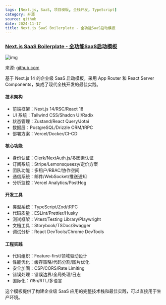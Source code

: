 ```yaml
---
tags: [Next.js, SaaS, 项目模板, 全栈开发, TypeScript]
category: 开源
source: github
date: 2024-11-17
title: Next.js SaaS Boilerplate - 全功能SaaS启动模板
---
```


### [Next.js SaaS Boilerplate - 全功能SaaS启动模板](https://github.com/ixartz/SaaS-Boilerplate)

![img](https://img.mengpeng.tech/i/2024/12/07/6753f79d1c934.webp)

来源: [github.com](https://github.com/ixartz/SaaS-Boilerplate)

基于 Next.js 14 的企业级 SaaS 启动模板，采用 App Router 和 React Server Components，集成了现代全栈开发的最佳实践。

#### 技术架构

-   前端框架：Next.js 14/RSC/React 18
-   UI 系统：Tailwind CSS/Shadcn UI/Radix
-   状态管理：Zustand/React Query/Jotai
-   数据层：PostgreSQL/Drizzle ORM/tRPC
-   部署方案：Vercel/Docker/CI-CD

#### 核心功能

-   身份认证：Clerk/NextAuth.js/多因素认证
-   订阅系统：Stripe/Lemonsqueezy/定价方案
-   团队功能：多租户/RBAC/协作空间
-   通信系统：邮件/WebSocket/推送通知
-   分析监控：Vercel Analytics/PostHog

#### 开发工具

-   类型系统：TypeScript/Zod/tRPC
-   代码质量：ESLint/Prettier/Husky
-   测试框架：Vitest/Testing Library/Playwright
-   文档工具：Storybook/TSDoc/Swagger
-   调试分析：React DevTools/Chrome DevTools

#### 工程实践

-   代码组织：Feature-first/领域驱动设计
-   性能优化：缓存策略/代码分割/图片优化
-   安全加固：CSP/CORS/Rate Limiting
-   错误处理：错误边界/全局处理/日志
-   国际化：i18n/RTL/多语言

这个模板提供了构建企业级 SaaS 应用的完整技术栈和最佳实践，可以直接用于生产环境。 